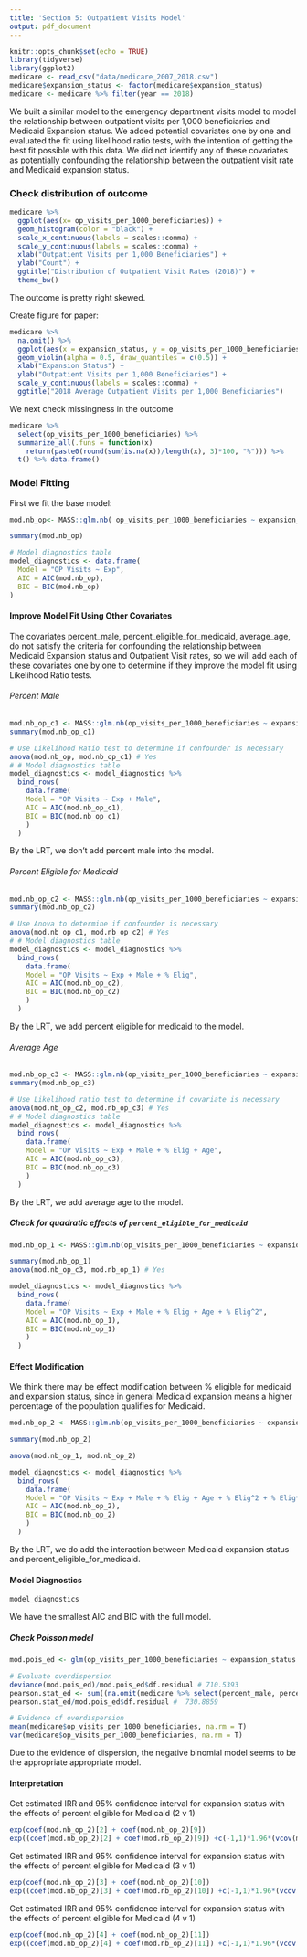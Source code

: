 ```yaml
---
title: 'Section 5: Outpatient Visits Model'
output: pdf_document
---
```


```r
knitr::opts_chunk$set(echo = TRUE)
library(tidyverse)
library(ggplot2)
medicare <- read_csv("data/medicare_2007_2018.csv")
medicare$expansion_status <- factor(medicare$expansion_status)
medicare <- medicare %>% filter(year == 2018)
```  

We built a similar model to the emergency department visits model to model the relationship between outpatient visits per 1,000 beneficiaries and Medicaid Expansion status.  We added potential covariates one by one and evaluated the fit using likelihood ratio tests, with the intention of getting the best fit possible with this data. We did not identify any of these covariates as potentially confounding the relationship between the outpatient visit rate and Medicaid expansion status.  

### Check distribution of outcome  

```r
medicare %>% 
  ggplot(aes(x= op_visits_per_1000_beneficiaries)) +
  geom_histogram(color = "black") +
  scale_x_continuous(labels = scales::comma) +
  scale_y_continuous(labels = scales::comma) +
  xlab("Outpatient Visits per 1,000 Beneficiaries") +
  ylab("Count") +
  ggtitle("Distribution of Outpatient Visit Rates (2018)") +
  theme_bw()
```      
The outcome is pretty right skewed.   

Create figure for paper:  
```r
medicare %>% 
  na.omit() %>% 
  ggplot(aes(x = expansion_status, y = op_visits_per_1000_beneficiaries, fill = expansion_status)) +
  geom_violin(alpha = 0.5, draw_quantiles = c(0.5)) +
  xlab("Expansion Status") +
  ylab("Outpatient Visits per 1,000 Beneficiaries") + 
  scale_y_continuous(labels = scales::comma) +
  ggtitle("2018 Average Outpatient Visits per 1,000 Beneficiaries")
```

 
We next check missingness in the outcome  

```r
medicare %>% 
  select(op_visits_per_1000_beneficiaries) %>% 
  summarize_all(.funs = function(x) 
    return(paste0(round(sum(is.na(x))/length(x), 3)*100, "%"))) %>% 
  t() %>% data.frame() 
```


### Model Fitting      

First we fit the base model:  
```r
mod.nb_op<- MASS::glm.nb( op_visits_per_1000_beneficiaries ~ expansion_status +  offset(log(year)), data = medicare)

summary(mod.nb_op)

# Model diagnostics table
model_diagnostics <- data.frame(
  Model = "OP Visits ~ Exp",
  AIC = AIC(mod.nb_op),
  BIC = BIC(mod.nb_op)
)
```  

#### Improve Model Fit Using Other Covariates 

The covariates percent_male, percent_eligible_for_medicaid, average_age, do not satisfy the criteria for confounding the relationship between Medicaid Expansion status and Outpatient Visit rates, so we will add each of these covariates one by one to determine if they improve the model fit using Likelihood Ratio tests.  

###### Percent Male

```r
mod.nb_op_c1 <- MASS::glm.nb(op_visits_per_1000_beneficiaries ~ expansion_status + percent_male + offset(log(year)), data = medicare)
summary(mod.nb_op_c1)           

# Use Likelihood Ratio test to determine if confounder is necessary
anova(mod.nb_op, mod.nb_op_c1) # Yes 
# # Model diagnostics table
model_diagnostics <- model_diagnostics %>% 
  bind_rows(
    data.frame(
    Model = "OP Visits ~ Exp + Male",
    AIC = AIC(mod.nb_op_c1),
    BIC = BIC(mod.nb_op_c1)
    )
  )

```    

By the LRT, we don't add percent male into the model.  

###### Percent Eligible for Medicaid
```r
mod.nb_op_c2 <- MASS::glm.nb(op_visits_per_1000_beneficiaries ~ expansion_status + percent_male  + percent_eligible_for_medicaid + offset(log(year)), data = medicare)
summary(mod.nb_op_c2)           

# Use Anova to determine if confounder is necessary
anova(mod.nb_op_c1, mod.nb_op_c2) # Yes 
# # Model diagnostics table
model_diagnostics <- model_diagnostics %>% 
  bind_rows(
    data.frame(
    Model = "OP Visits ~ Exp + Male + % Elig",
    AIC = AIC(mod.nb_op_c2),
    BIC = BIC(mod.nb_op_c2)
    )
  )

```    

By the LRT, we add percent eligible for medicaid to the model.  

###### Average Age
```r
mod.nb_op_c3 <- MASS::glm.nb(op_visits_per_1000_beneficiaries ~ expansion_status  + percent_male + percent_eligible_for_medicaid + average_age + offset(log(year)), data = medicare)
summary(mod.nb_op_c3)           

# Use Likelihood ratio test to determine if covariate is necessary
anova(mod.nb_op_c2, mod.nb_op_c3) # Yes 
# # Model diagnostics table
model_diagnostics <- model_diagnostics %>% 
  bind_rows(
    data.frame(
    Model = "OP Visits ~ Exp + Male + % Elig + Age",
    AIC = AIC(mod.nb_op_c3),
    BIC = BIC(mod.nb_op_c3)
    )
  )
```    

By the LRT, we add average age to the model.  

##### Check for quadratic effects of `percent_eligible_for_medicaid`   
```r
mod.nb_op_1 <- MASS::glm.nb(op_visits_per_1000_beneficiaries ~ expansion_status  + percent_male + percent_eligible_for_medicaid + average_age + percent_eligible_for_medicaid_2 + offset(log(year)), data = medicare %>% mutate(percent_eligible_for_medicaid_2 = percent_eligible_for_medicaid^2))

summary(mod.nb_op_1)
anova(mod.nb_op_c3, mod.nb_op_1) # Yes 

model_diagnostics <- model_diagnostics %>% 
  bind_rows(
    data.frame(
    Model = "OP Visits ~ Exp + Male + % Elig + Age + % Elig^2",
    AIC = AIC(mod.nb_op_1),
    BIC = BIC(mod.nb_op_1)
    )
  )
```       

#### Effect Modification  

We think there may be effect modification between % eligible for medicaid and expansion status, since in general Medicaid expansion means a higher percentage of the population qualifies for Medicaid.  

```r
mod.nb_op_2 <- MASS::glm.nb(op_visits_per_1000_beneficiaries ~ expansion_status  + percent_eligible_for_medicaid + percent_male + average_age + percent_eligible_for_medicaid_2  + percent_eligible_for_medicaid*expansion_status+ offset(log(year)), data = medicare %>% mutate(percent_eligible_for_medicaid_2 = percent_eligible_for_medicaid^2))

summary(mod.nb_op_2)

anova(mod.nb_op_1, mod.nb_op_2)

model_diagnostics <- model_diagnostics %>% 
  bind_rows(
    data.frame(
    Model = "OP Visits ~ Exp + Male + % Elig + Age + % Elig^2 + % Elig*Exp",
    AIC = AIC(mod.nb_op_2),
    BIC = BIC(mod.nb_op_2)
    )
  )
```     

By the LRT, we do add the interaction between Medicaid expansion status and percent_eligible_for_medicaid.  

#### Model Diagnostics  


```r
model_diagnostics
```      
We have the smallest AIC and BIC with the full model.

##### Check Poisson model  

```r
mod.pois_ed <- glm(op_visits_per_1000_beneficiaries ~ expansion_status  + percent_eligible_for_medicaid + percent_male + average_age + percent_eligible_for_medicaid_2  + percent_eligible_for_medicaid*expansion_status+ offset(log(year)), data = medicare %>% mutate(percent_eligible_for_medicaid_2 = percent_eligible_for_medicaid^2), family = "poisson")

# Evaluate overdispersion
deviance(mod.pois_ed)/mod.pois_ed$df.residual # 710.5393
pearson.stat_ed <- sum((na.omit(medicare %>% select(percent_male, percent_eligible_for_medicaid, average_age,op_visits_per_1000_beneficiaries, expansion_status))$op_visits_per_1000_beneficiaries - fitted(mod.pois_ed))^2/fitted(mod.pois_ed))
pearson.stat_ed/mod.pois_ed$df.residual #  730.8859

# Evidence of overdispersion 
mean(medicare$op_visits_per_1000_beneficiaries, na.rm = T) 
var(medicare$op_visits_per_1000_beneficiaries, na.rm = T)  
```   

Due to the evidence of dispersion, the negative binomial model seems to be the appropriate appropriate model.  


#### Interpretation  

Get estimated IRR and 95\% confidence interval for expansion status with the effects of percent eligible for Medicaid (2 v 1)
```r
exp(coef(mod.nb_op_2)[2] + coef(mod.nb_op_2)[9])
exp((coef(mod.nb_op_2)[2] + coef(mod.nb_op_2)[9]) +c(-1,1)*1.96*(vcov(mod.nb_op_2)[2,2] + vcov(mod.nb_op_2)[9, 9] - 2*vcov(mod.nb_op_2)[9,2]))
```   

Get estimated IRR and 95\% confidence interval for expansion status with the effects of percent eligible for Medicaid (3 v 1)
```r
exp(coef(mod.nb_op_2)[3] + coef(mod.nb_op_2)[10])
exp((coef(mod.nb_op_2)[3] + coef(mod.nb_op_2)[10]) +c(-1,1)*1.96*(vcov(mod.nb_op_2)[3,3] + vcov(mod.nb_op_2)[10, 10] - 2*vcov(mod.nb_op_2)[10,3]))
```     

Get estimated IRR and 95\% confidence interval for expansion status with the effects of percent eligible for Medicaid (4 v 1)
```r
exp(coef(mod.nb_op_2)[4] + coef(mod.nb_op_2)[11])
exp((coef(mod.nb_op_2)[4] + coef(mod.nb_op_2)[11]) +c(-1,1)*1.96*(vcov(mod.nb_op_2)[4,4] + vcov(mod.nb_op_2)[11, 11] - 2*vcov(mod.nb_op_2)[11,4]))
```   



